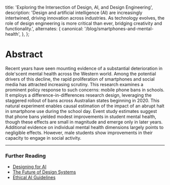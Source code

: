   title: 'Exploring the Intersection of Design, AI, and Design Engineering',
  description:
    'Design and artificial intelligence (AI) are increasingly intertwined, driving innovation across industries. As technology evolves, the role of design engineering is more critical than ever, bridging creativity and functionality.',
  alternates: {
    canonical: '/blog/smartphones-and-mental-health',
  },
};

<Cover
  src="https://static01.nyt.com/images/2024/06/21/multimedia/21nat-cellphones-wjhz/21nat-cellphones-wjhz-articleLarge.jpg?quality=75&auto=webp&disable=upscale"
  alt="Image from the movie Alien - from cosmos.com"
  caption="Zack Wittman for the New York Times"
/>

# Abstract

Recent years have seen mounting evidence of a substantial deterioration in dole'scent mental health across the Western world. Among the potential drivers of this
decline, the rapid proliferation of smartphones and social media has attracted increasing scrutiny. This research examines a prominent policy response to such concerns:
mobile phone bans in schools. It employs a difference-in-differences research design,
leveraging the staggered rollout of bans across Australian states beginning in 2020.
This natural experiment enables causal estimation of the impact of an abrupt halt in
smartphone use during the school day. Event study estimates suggest that phone bans
yielded modest improvements in student mental health, though these effects are small
in magnitude and emerge only in later years. Additional evidence on individual mental health dimensions largely points to negligible effects. However, male students show
improvements in their capacity to engage in social activity.

---

### Further Reading

- [Designing for AI](https://example.com/designing-for-ai)
- [The Future of Design Systems](https://example.com/future-design-systems)
- [Ethical AI Guidelines](https://example.com/ethical-ai)

